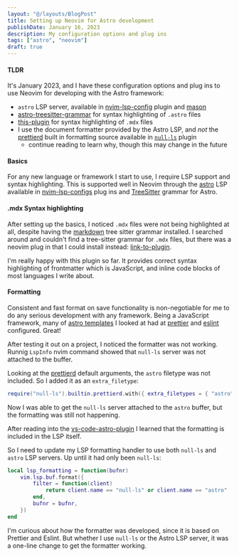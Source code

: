 ```yaml
---
layout: "@/layouts/BlogPost"
title: Setting up Neovim for Astro development
publishDate: January 16, 2023
description: My configuration options and plug ins
tags: ["astro", "neovim"]
draft: true
---
```


#### TLDR
It's January 2023, and I have these configuration options and plug ins to use Neovim for developing with the Astro framework:
- `astro` LSP server, available in [nvim-lsp-config]() plugin and [mason]()
- [astro-treesitter-grammar]() for syntax highlighting of `.astro` files
- [this-plugin]() for syntax highlighting of `.mdx` files
- I use the document formatter provided by the Astro LSP, and *not* the [prettierd]() built in formatting source available in [`null-ls`]() plugin
  - continue reading to learn why, though this may change in the future

#### Basics
For any new language or framework I start to use, I require LSP support and syntax highlighting. This is supported well in Neovim through the [astro]() LSP available in [nvim-lsp-configs]() plug ins and [TreeSitter]() grammar for Astro.

#### .mdx Syntax highlighting
After setting up the basics, I noticed `.mdx` files were not being highlighted at all, despite having the [markdown]() tree sitter grammar installed. I searched around and couldn't find a tree-sitter grammar for `.mdx` files, but there was a neovim plug in that I could install instead: [link-to-plugin]().

I'm really happy with this plugin so far. It provides correct syntax highlighting of frontmatter which is JavaScript, and inline code blocks of most languages I write about.

#### Formatting
Consistent and fast format on save functionality is non-negotiable for me to do any serious development with any framework. Being a JavaScript framework, many of [astro templates]() I looked at had at [prettier]() and [eslint]() configured. Great!

After testing it out on a project, I noticed the formatter was not working. Runnig `LspInfo` nvim command showed that `null-ls` server was not attached to the buffer.

Looking at the [prettierd]() default arguments, the `astro` filetype was not included. So I added it as an `extra_filetype`:

```lua
require("null-ls").builtin.prettierd.with({ extra_filetypes = { "astro" }})
```

Now I was able to get the `null-ls` server attached to the `astro` buffer, but the formatting was still not happening.

After reading into the [vs-code-astro-plugin]() I learned that the formatting is included in the LSP itself.

So I need to update my LSP formatting handler to use both `null-ls` and `astro` LSP servers. Up until it had only been `null-ls`:

```lua
local lsp_formatting = function(bufnr)
	vim.lsp.buf.format({
		filter = function(client)
			return client.name == "null-ls" or client.name == "astro"
		end,
		bufnr = bufnr,
	})
end
```

I'm curious about how the formatter was developed, since it is based on Prettier and Eslint. But whether I use `null-ls` or the Astro LSP server, it was a one-line change to get the formatter working.

